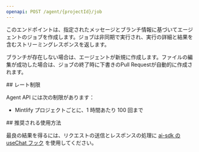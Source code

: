 ```yaml
---
openapi: POST /agent/{projectId}/job
---
```


このエンドポイントは、指定されたメッセージとブランチ情報に基づいてエージェントのジョブを作成します。ジョブは非同期で実行され、実行の詳細と結果を含むストリーミングレスポンスを返します。

ブランチが存在しない場合は、エージェントが新規に作成します。ファイルの編集が成功した場合は、ジョブの終了時に下書きのPull Requestが自動的に作成されます。

<div id="rate-limits">
  ## レート制限
</div>

Agent API には次の制限があります：

- Mintlify プロジェクトごとに、1 時間あたり 100 回まで

<div id="suggested-usage">
  ## 推奨される使用方法
</div>

最良の結果を得るには、リクエストの送信とレスポンスの処理に [ai-sdk の useChat フック](https://ai-sdk.dev/docs/reference/ai-sdk-ui/use-chat#usechat) を使用してください。